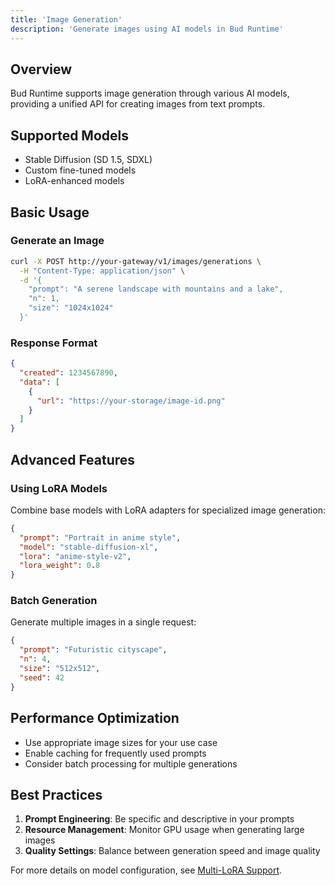 ```yaml
---
title: 'Image Generation'
description: 'Generate images using AI models in Bud Runtime'
---
```


## Overview

Bud Runtime supports image generation through various AI models, providing a unified API for creating images from text prompts.

## Supported Models

- Stable Diffusion (SD 1.5, SDXL)
- Custom fine-tuned models
- LoRA-enhanced models

## Basic Usage

### Generate an Image

```bash
curl -X POST http://your-gateway/v1/images/generations \
  -H "Content-Type: application/json" \
  -d '{
    "prompt": "A serene landscape with mountains and a lake",
    "n": 1,
    "size": "1024x1024"
  }'
```

### Response Format

```json
{
  "created": 1234567890,
  "data": [
    {
      "url": "https://your-storage/image-id.png"
    }
  ]
}
```

## Advanced Features

### Using LoRA Models

Combine base models with LoRA adapters for specialized image generation:

```json
{
  "prompt": "Portrait in anime style",
  "model": "stable-diffusion-xl",
  "lora": "anime-style-v2",
  "lora_weight": 0.8
}
```

### Batch Generation

Generate multiple images in a single request:

```json
{
  "prompt": "Futuristic cityscape",
  "n": 4,
  "size": "512x512",
  "seed": 42
}
```

## Performance Optimization

- Use appropriate image sizes for your use case
- Enable caching for frequently used prompts
- Consider batch processing for multiple generations

## Best Practices

1. **Prompt Engineering**: Be specific and descriptive in your prompts
2. **Resource Management**: Monitor GPU usage when generating large images
3. **Quality Settings**: Balance between generation speed and image quality

For more details on model configuration, see [Multi-LoRA Support](/features/multi-lora-support).